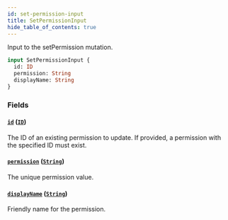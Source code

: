 ```yaml
---
id: set-permission-input
title: SetPermissionInput
hide_table_of_contents: true
---
```



Input to the setPermission mutation.

```graphql
input SetPermissionInput {
  id: ID
  permission: String
  displayName: String
}
```


### Fields

#### [`id`](#) ([`ID`](/schema/scalars/id))

The ID of an existing permission to update. If provided, a permission with the specified ID must exist.


#### [`permission`](#) ([`String`](/schema/scalars/string))

The unique permission value.


#### [`displayName`](#) ([`String`](/schema/scalars/string))

Friendly name for the permission.




